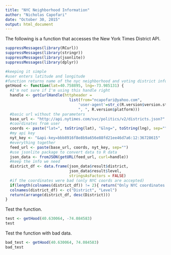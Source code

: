 ```yaml
---
title: "NYC Neighborhood Information"
author: "Nicholas Capofari"
date: "October 30, 2015"
output: html_document
---
```


The following is a function that accesses the New York Times District API.
```r
suppressMessages(library(RCurl))
suppressMessages(library(stringr))
suppressMessages(library(jsonlite))
suppressMessages(library(dplyr))

#keeping it simple
#user enters latitude and longitude
#function returns name of the nyc neighborhood and voting district info
getHood <- function(lat=40.758895, lng=-73.985131) {
  #I'm not sure if I'm using this handle right
  handle <- getCurlHandle(httpheader = 
                            list(from="ncapofari@yahoo.com",
                                'user-agent'=str_c(R.version$version.string,
                                ", ", R.version$platform)))
  #basic url without the parameters
  base_url <- "http://api.nytimes.com/svc/politics/v2/districts.json?"
  #coordinates from user
  coords <- paste("lat=", toString(lat), "&lng=", toString(lng), sep="")
  #my api key
  nyt_key <- "&api-key=bbb8916f8e8b9a656e88fd21ee46d7a6:12:36728615"
  #everything together
  feed_url <- paste(base_url, coords, nyt_key, sep="")
  #use jsonlite package to convert data to R data
  json_data <- fromJSON(getURL(feed_url, curl=handle))
  #keep the info we need
  district_df <- data.frame(json_data$result$district, 
                            json_data$result$level, 
                            stringsAsFactors = FALSE)
  #if the coordinates were bad (only NYC coords are accepted)
  if(length(colnames(district_df)) != 2){ return("Only NYC coordinates are allowed.") }
  colnames(district_df) <- c("District", "Level")
  return(arrange(district_df, desc(District)))
}
```

Test the function.
```r
test <- getHood(40.630064, -74.084583)
test
```

Test the function with bad data.
```r
bad_test <- getHood(40.630064, 74.084583)
bad_test
```
